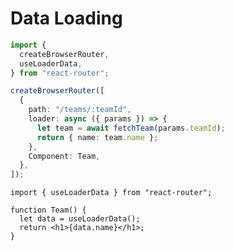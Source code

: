 # Data Loading

```ts title="routes.ts"
import {
  createBrowserRouter,
  useLoaderData,
} from "react-router";

createBrowserRouter([
  {
    path: "/teams/:teamId",
    loader: async ({ params }) => {
      let team = await fetchTeam(params.teamId);
      return { name: team.name };
    },
    Component: Team,
  },
]);
```

```tsx title="Team.tsx"
import { useLoaderData } from "react-router";

function Team() {
  let data = useLoaderData();
  return <h1>{data.name}</h1>;
}
```